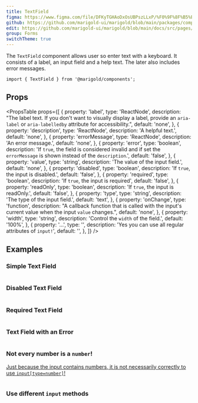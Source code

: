 ```yaml
---
title: TextField
figma: https://www.figma.com/file/DFKyTGHAoDxOsUBPszLLxP/%F0%9F%8F%B5%EF%B8%8FMarigold?node-id=340%3A0
github: https://github.com/marigold-ui/marigold/blob/main/packages/components/src/TextField/TextField.tsx
edit: https://github.com/marigold-ui/marigold/blob/main/docs/src/pages/components/text-field.mdx
group: Forms
switchTheme: true
---
```


The `TextField` component allows user so enter text with a keyboard. It consists of a label, an input field and a help text. The later also includes error messages.

<Preview>
  <TextField label="Try me" description="You should really try this!" />
</Preview>

```tsx
import { TextField } from '@marigold/components';
```

## Props

<PropsTable
  props={[
    {
      property: 'label',
      type: 'ReactNode',
      description:
        "The label text. If you don't want to visually display a label, provide an `aria-label` or `aria-labelledby` attribute for accessibility.",
      default: 'none',
    },
    {
      property: 'description',
      type: 'ReactNode',
      description: 'A helpful text.',
      default: 'none',
    },
    {
      property: 'errorMessage',
      type: 'ReactNode',
      description: 'An error message.',
      default: 'none',
    },
    {
      property: 'error',
      type: 'boolean',
      description:
        'If `true`, the field is considered invalid and if set the `errorMessage` is shown instead of the `description`.',
      default: 'false',
    },
    {
      property: 'value',
      type: 'string',
      description: 'The value of the input field.',
      default: 'none',
    },
    {
      property: 'disabled',
      type: 'boolean',
      description: 'If `true`, the input is disabled.',
      default: 'false',
    },
    {
      property: 'required',
      type: 'boolean',
      description: 'If `true`, the input is required',
      default: 'false',
    },
    {
      property: 'readOnly',
      type: 'boolean',
      description: 'If `true`, the input is readOnly.',
      default: 'false',
    },
    {
      property: 'type',
      type: 'string',
      description: 'The type of the input field.',
      default: 'text',
    },
    {
      property: 'onChange',
      type: 'function',
      description:
        "A callback function that is called with the input's current value when the input `value` changes.",
      default: 'none',
    },
    {
      property: 'width',
      type: 'string',
      description: 'Control the `width` of the field.',
      default: '100%',
    },
    {
      property: '...',
      type: '',
      description: 'Yes you can use all regular attributes of `input!`',
      default: '',
    },
  ]}
/>

## Examples

### Simple Text Field

```tsx preview file=components/TextField/textfield-basic.demo.tsx

```

### Disabled Text Field

```tsx preview file=components/TextField/textfield-disabled.demo.tsx

```

### Required Text Field

```tsx preview file=components/TextField/textfield-req.demo.tsx

```

### Text Field with an Error

```tsx preview file=components/TextField/textfield-error.demo.tsx

```

### Not every number is a `number`!

[Just because the input contains numbers, it is not necessarily correctly to use `input[type=number]`!](https://www.coywolf.news/webmaster/accessible-number-input/)

```tsx preview file=components/TextField/textfield-number.demo.tsx

```

### Use different `input` methods

```tsx preview file=components/TextField/textfield-types.demo.tsx

```
